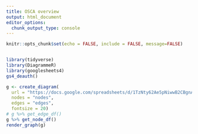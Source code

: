```yaml
---
title: OSCA overview
output: html_document
editor_options: 
  chunk_output_type: console
---
```


```r
knitr::opts_chunk$set(echo = FALSE, include = FALSE, message=FALSE)
```

```r
```

```r
library(tidyverse)
library(DiagrammeR)
library(googlesheets4)
gs4_deauth()
```


```r
g <- create_diagram(
  url = "https://docs.google.com/spreadsheets/d/1TzNty62Ae5pNiwwB2CBgnAgeFyuODGK1gxc794GPoSg/edit?usp=sharing",
  nodes = "nodes",
  edges = "edges",
  fontsize = 20)
# g %>% get_edge_df()
g %>% get_node_df()
render_graph(g)
```



